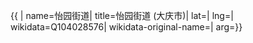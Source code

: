 {{ {{{1|PRC admin/showdata}}}|
name=怡园街道|
title=怡园街道 (大庆市)|
lat=|
lng=|
wikidata=Q104028576|
wikidata-original-name=|
arg={{{arg|}}}}}